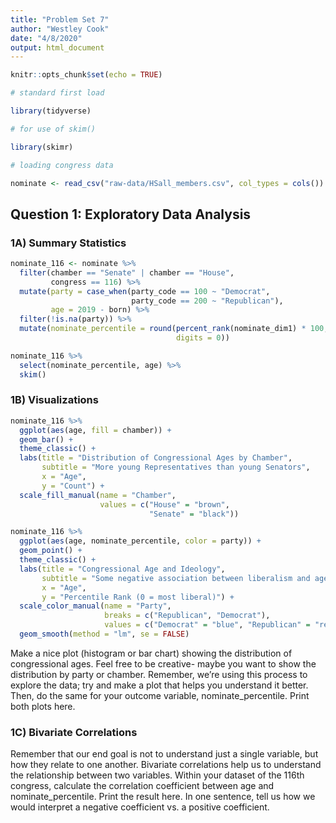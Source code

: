 ```yaml
---
title: "Problem Set 7"
author: "Westley Cook"
date: "4/8/2020"
output: html_document
---
```


```r
knitr::opts_chunk$set(echo = TRUE)

# standard first load

library(tidyverse)

# for use of skim()

library(skimr)

# loading congress data

nominate <- read_csv("raw-data/HSall_members.csv", col_types = cols())

```

## Question 1: Exploratory Data Analysis

### 1A) Summary Statistics

```r

nominate_116 <- nominate %>% 
  filter(chamber == "Senate" | chamber == "House",
         congress == 116) %>% 
  mutate(party = case_when(party_code == 100 ~ "Democrat",
                           party_code == 200 ~ "Republican"),
         age = 2019 - born) %>% 
  filter(!is.na(party)) %>% 
  mutate(nominate_percentile = round(percent_rank(nominate_dim1) * 100,
                                     digits = 0))

nominate_116 %>% 
  select(nominate_percentile, age) %>% 
  skim()

```

### 1B) Visualizations

```r

nominate_116 %>% 
  ggplot(aes(age, fill = chamber)) +
  geom_bar() +
  theme_classic() +
  labs(title = "Distribution of Congressional Ages by Chamber",
       subtitle = "More young Representatives than young Senators",
       x = "Age",
       y = "Count") +
  scale_fill_manual(name = "Chamber",
                    values = c("House" = "brown",
                               "Senate" = "black"))

nominate_116 %>% 
  ggplot(aes(age, nominate_percentile, color = party)) +
  geom_point() +
  theme_classic() +
  labs(title = "Congressional Age and Ideology",
       subtitle = "Some negative association between liberalism and age",
       x = "Age",
       y = "Percentile Rank (0 = most liberal)") +
  scale_color_manual(name = "Party",
                     breaks = c("Republican", "Democrat"),
                     values = c("Democrat" = "blue", "Republican" = "red")) +
  geom_smooth(method = "lm", se = FALSE)

```

Make a nice plot (histogram or bar chart) showing the distribution of congressional ages. Feel free to be creative- maybe you want to show the distribution by party or chamber. Remember, we’re using this process to explore the data; try and make a plot that helps you understand it better. Then, do the same for your outcome variable, nominate_percentile. Print both plots here.

### 1C) Bivariate Correlations

Remember that our end goal is not to understand just a single variable, but how they relate to one another. Bivariate correlations help us to understand the relationship between two variables. Within your dataset of the 116th congress, calculate the correlation coefficient between age and nominate_percentile. Print the result here. In one sentence, tell us how we would interpret a negative coefficient vs. a positive coefficient.

